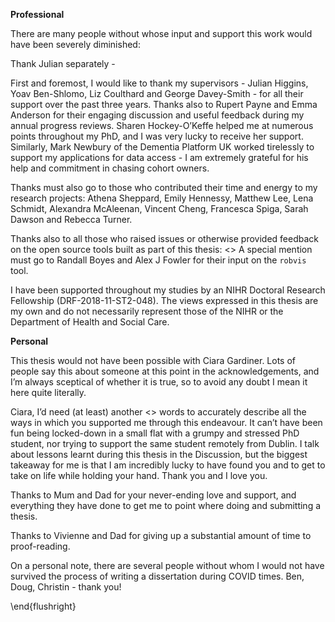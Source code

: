 <!-- TODO UPDATE and check all name spellings -->

__Professional__

There are many people without whose input and support this work would have been severely diminished: 

Thank Julian separately - 

First and foremost, I would like to thank my supervisors - Julian Higgins, Yoav Ben-Shlomo, Liz Coulthard and George Davey-Smith - for all their support over the past three years. Thanks also to Rupert Payne and Emma Anderson for their engaging discussion and useful feedback during my annual progress reviews. Sharen Hockey-O'Keffe helped me at numerous points throughout my PhD, and I was very lucky to receive her support. Similarly, Mark Newbury of the Dementia Platform UK worked tirelessly to support my applications for data access - I am extremely grateful for his help and commitment in chasing cohort owners.

Thanks must also go to those who contributed their time and energy to my research projects: Athena Sheppard, Emily Hennessy, Matthew Lee, Lena Schmidt, Alexandra McAleenan, Vincent Cheng, Francesca Spiga, Sarah Dawson and Rebecca Turner.

Thanks also to all those who raised issues or otherwise provided feedback on the open source tools built as part of this thesis:
<<github>> A special mention must go to Randall Boyes and Alex J Fowler for their input on the `robvis` tool.

I have been supported throughout my studies by an NIHR Doctoral Research Fellowship (DRF-2018-11-ST2-048). The views expressed in this thesis are my own and do not necessarily represent those of the NIHR or the Department of Health and Social Care.

\bigskip

__Personal__

This thesis would not have been possible with Ciara Gardiner. Lots of people say this about someone at this point in the acknowledgements, and I'm always sceptical of whether it is true, so to avoid any doubt I mean it here quite literally.

Ciara, I'd need (at least) another <<words>> words to accurately describe all the ways in which you supported me through this endeavour. It can't have been fun being locked-down in a small flat with a grumpy and stressed PhD student, nor trying to support the same student remotely from Dublin. I talk about lessons learnt during this thesis in the Discussion, but the biggest takeaway for me is that I am incredibly lucky to have found you and to get to take on life while holding your hand. Thank you and I love you.

Thanks to Mum and Dad for your never-ending love and support, and everything they have done to get me to point where doing and submitting a thesis. 

Thanks to Vivienne and Dad for giving up a substantial amount of time to proof-reading.

On a personal note, there are several people without whom I would not have survived the process of writing a dissertation during COVID times. Ben, Doug, Christin - thank you! 

\bigskip

\begin{flushright}
Canynge Hall, Bristol \\\
1 December 2021
\end{flushright}
